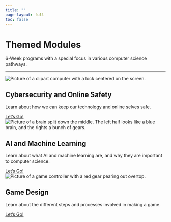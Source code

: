 ```yaml
---
title: ""
page-layout: full
toc: false
---
```


<div class="hero-section">
  <h1 class="main-title">Themed Modules</h1>
  <p class="subtitle">6-Week programs with a special focus in various computer science pathways.</p>
</div>

<hr class="section-divider">

<div class="info-section">
  <div class="info-image">
  <img class="image" src="/images/cybersecurity.png" alt="Picture of a clipart computer with a lock centered on the screen.">
  </div>
  <div class="info-content">
  <h2 class="info-title">Cybersecurity and Online Safety</h2>
  <p class="info-subtitle">Learn about how we can keep our technology and online selves safe.</p>
  <a href="themed-modules/cybersecurity-online-safety/cyber.qmd" class="button">Let's Go!</a>
  </div>
</div>

<div class="info-section-reverse">
  <div class="info-image">
  <img class="image" src="/images/machine_learning.png" alt="Picture of a brain split down the middle. The left half looks like a blue brain, and the rights a bunch of gears.">
  </div>
  <div class="info-content">
  <h2 class="info-title">AI and Machine Learning</h2>
  <p class="info-subtitle">Learn about what AI and machine learning are, and why they are important to computer science.</p>
  <a href="themed-modules/ai-machine-learning/cyber.qmd" class="button">Let's Go!</a>
  </div>
</div>

<div class="info-section">
  <div class="info-image">
  <img class="image" src="/images/game_design.png" alt="Picture of a game controller with a red gear pearing out overtop.">
  </div>
  <div class="info-content">
  <h2 class="info-title">Game Design</h2>
  <p class="info-subtitle">Learn about the different steps and processes involved in making a game.</p>
  <a href="themed-modules/game-design/game.qmd" class="button">Let's Go!</a>
  </div>
</div>
